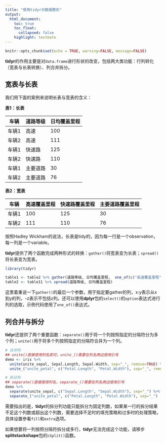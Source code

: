 ```yaml
---
title: "使用tidyr对数据整形"
output:
  html_document:
    toc: true
    toc_float: 
      collapsed: false
    highlight: textmate
---
```


```r
knitr::opts_chunk$set(echo = TRUE, warning=FALSE, message=FALSE)
```

**tidyr**的作用主要是对`data.frame`进行形状的改变，包括两大类功能：行列转化（宽表与长表转换）、列合并拆分。

## 宽表与长表

我们用下面的案例来说明长表与宽表的含义：

**表1：长表**

| 车辆  | 道路等级 | 日均覆盖里程 |
| ----- | -------- | ------------ |
| 车辆1 | 高速     | 100          |
| 车辆2 | 高速     | 111          |
| 车辆1 | 快速路   | 125          |
| 车辆2 | 快速路   | 110          |
| 车辆1 | 主要道路 | 30           |
| 车辆2 | 主要道路 | 76           |

**表2：宽表**

| 车辆  | 高速覆盖里程 | 快速路覆盖里程 | 主要道路覆盖里程 |
| ----- | ------------ | -------------- | ---------------- |
| 车辆1 | 100          | 125            | 30               |
| 车辆2 | 111          | 110            | 76               |


按照Hadley Wickham的说法，长表是tidy的，因为每一行是一个observation，每一列是一个variable。



**tidyr**提供了两个函数完成两种形式的转换：`gather()`将宽表变为长表；`spread()`将长表变为宽表。

``` r
library(tidyr)

table1 <- table2 %>% gather(道路等级, 日均覆盖里程,  one_of(c("高速覆盖里程", "快速路覆盖里程", "主要道路覆盖里程")))
table2 <- table11 %>% spread(道路等级, 日均覆盖里程)
```

这里着重说一下`gather()`的最后一个参数，用于指定要gather的列，x:y表示从x到y的列，-z表示不包括z列。还可以使用**dplyr**包的`select()`的`option`表达式进行列的选取，示例代码使用了`one_of()`表达式。


## 列合并与拆分

**tidyr**还提供了两个重要函数：`separate()`用于将一个列按照指定的分隔符分为多个列；`unite()`用于将多个列按照指定的分隔符合并为一个列。

``` r
# 合并列
## unite()直接使用列名即可，unite_()需要在列名两边使用引号
demo <- iris %>% 
  unite(unite_sepal, Sepal.Length, Sepal.Width, sep="_", remove=TRUE) %>%
  unite_("unite_petal", c("Petal.Length", "Petal.Width"), sep="_", remove=TRUE)

# 拆分列
## separate()直接使用列名，separate_()需要在列名两边使用引号
demo %>%
  separate(unite_sepal, c("Sepal.Length", "Sepal.Width"), sep="_") %>%
  separate_("unite_petal", c("Petal.Length", "Petal.Width"), sep="_")

```

需要指出的是，**tidyr**的拆分列功能只能拆分为固定列数，如果某一行的拆分结果不足这个列数或超出这个列数，需要选择不足时的填充策略和过多时的处理策略，具体设置参看`fill`和`extra`选项。

如果想要将一列按照分隔符拆分成多行，**tidyr**无法完成这个功能，请移步**splitstackshape**包的`cSplit()`函数。
